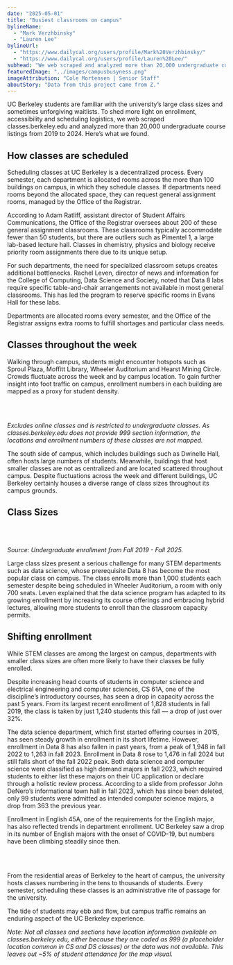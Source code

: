 ```yaml
---
date: "2025-05-01"
title: "Busiest classrooms on campus"
bylineName:
  - "Mark Verzhbinsky"
  - "Lauren Lee"
bylineUrl:
  - "https://www.dailycal.org/users/profile/Mark%20Verzhbinsky/"
  - "https://www.dailycal.org/users/profile/Lauren%20Lee/"
subhead: "We web scraped and analyzed more than 20,000 undergraduate course listings from 2019 to 2024. See what we found."
featuredImage: "../images/campusbusyness.png"
imageAttribution: "Cole Mortensen | Senior Staff"
aboutStory: "Data from this project came from Z."
---
```


UC Berkeley students are familiar with the university’s large class sizes and sometimes unforgiving waitlists. To shed more light on enrollment, accessibility and scheduling logistics, we web scraped classes.berkeley.edu and analyzed more than 20,000 undergraduate course listings from 2019 to 2024. Here’s what we found.

## How classes are scheduled

Scheduling classes at UC Berkeley is a decentralized process. Every semester, each department is allocated rooms across the more than 100 buildings on campus, in which they schedule classes. If departments need rooms beyond the allocated space, they can request general assignment rooms, managed by the Office of the Registrar.

According to Adam Ratliff, assistant director of Student Affairs Communications, the Office of the Registrar oversees about 200 of these general assignment classrooms. These classrooms typically accommodate fewer than 50 students, but there are outliers such as Pimentel 1, a large lab-based lecture hall. Classes in chemistry, physics and biology receive priority room assignments there due to its unique setup.

For such departments, the need for specialized classroom setups creates additional bottlenecks. Rachel Leven, director of news and information for the College of Computing, Data Science and Society, noted that Data 8 labs require specific table-and-chair arrangements not available in most general classrooms. This has led the program to reserve specific rooms in Evans Hall for these labs.

Departments are allocated rooms every semester, and the Office of the Registrar assigns extra rooms to fulfill shortages and particular class needs.

## Classes throughout the week

Walking through campus, students might encounter hotspots such as Sproul Plaza, Moffitt Library, Wheeler Auditorium and Hearst Mining Circle. Crowds fluctuate across the week and by campus location. To gain further insight into foot traffic on campus, enrollment numbers in each building are mapped as a proxy for student density.

<br />

<br />

_Excludes online classes and is restricted to undergraduate classes. As classes.berkeley.edu does not provide 999 section information, the locations and enrollment numbers of these classes are not mapped._

The south side of campus, which includes buildings such as Dwinelle Hall, often hosts large numbers of students. Meanwhile, buildings that host smaller classes are not as centralized and are located scattered throughout campus. Despite fluctuations across the week and different buildings, UC Berkeley certainly houses a diverse range of class sizes throughout its campus grounds.

## Class Sizes

<br />

<ClassSizeBarChart />

<br />

_Source: Undergraduate enrollment from Fall 2019 - Fall 2025._

Large class sizes present a serious challenge for many STEM departments such as data science, whose prerequisite Data 8 has become the most popular class on campus. The class enrolls more than 1,000 students each semester despite being scheduled in Wheeler Auditorium, a room with only 700 seats. Leven explained that the data science program has adapted to its growing enrollment by increasing its course offerings and embracing hybrid lectures, allowing more students to enroll than the classroom capacity permits.

## Shifting enrollment

While STEM classes are among the largest on campus, departments with smaller class sizes are often more likely to have their classes be fully enrolled.

Despite increasing head counts of students in computer science and electrical engineering and computer sciences, CS 61A, one of the discipline’s introductory courses, has seen a drop in capacity across the past 5 years. From its largest recent enrollment of 1,828 students in fall 2019, the class is taken by just 1,240 students this fall — a drop of just over 32%.

The data science department, which first started offering courses in 2015, has seen steady growth in enrollment in its short lifetime. However, enrollment in Data 8 has also fallen in past years, from a peak of 1,948 in fall 2022 to 1,263 in fall 2023. Enrollment in Data 8 rose to 1,476 in fall 2024 but still falls short of the fall 2022 peak. Both data science and computer science were classified as high demand majors in fall 2023, which required students to either list these majors on their UC application or declare through a holistic review process. According to a slide from professor John DeNero’s informational town hall in fall 2023, which has since been deleted, only 99 students were admitted as intended computer science majors, a drop from 363 the previous year.

Enrollment in English 45A, one of the requirements for the English major, has also reflected trends in department enrollment. UC Berkeley saw a drop in its number of English majors with the onset of COVID-19, but numbers have been climbing steadily since then.

<br />

<ClassEnrollmentLineChart />

<br />

From the residential areas of Berkeley to the heart of campus, the university hosts classes numbering in the tens to thousands of students. Every semester, scheduling these classes is an administrative rite of passage for the university.

The tide of students may ebb and flow, but campus traffic remains an enduring aspect of the UC Berkeley experience.

_Note: Not all classes and sections have location information available on classes.berkeley.edu, either because they are coded as 999 (a placeholder location common in CS and DS classes) or the data was not available. This leaves out ~5% of student attendance for the map visual._
